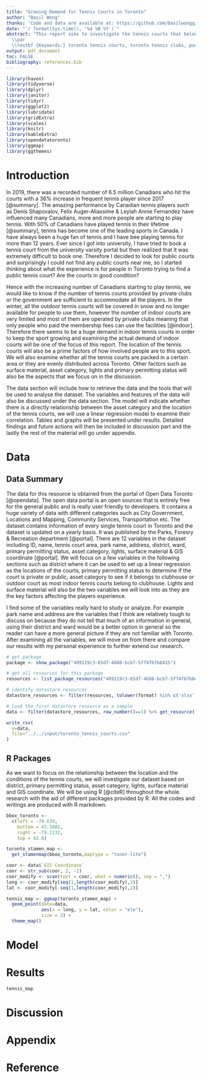 ```yaml
---
title: "Growing Demand for Tennis Courts in Toronto"
author: "Basil Wong"
thanks: 'Code and data are available at: https://github.com/basilwongg/TorTennisCourts'
date: "`r format(Sys.time(), '%d %B %Y')`"
abstract: "This report aims to investigate the tennis courts that belong to the City of Toronto, with tennis becoming one of the leading sports in Canada and more people have turned into a frequent player, do we have enough tennis courts to accommodate all the players. It discusses the tennis court area, primary permitting status (club or public), lit or not and surface material. Then compare it to the growing demand to see if the distribuition and number of tennis courts satify the needs of the players in Toronto.
  \\par
  \\textbf {Keywords:} toronto tennis courts, toronto tennis clubs, parks and recreation, locations and mapping, open data toronto,  toronto residents"
output: pdf_document
toc: FALSE
bibliography: references.bib
---
```


```r
library(haven)
library(tidyverse)
library(dplyr)
library(janitor) 
library(tidyr) 
library(ggplot2)
library(lubridate)
library(gridExtra)
library(scales)
library(knitr)
library(kableExtra)
library(opendatatoronto)
library(ggmap)
library(ggthemes)
```

# Introduction

In 2019, there was a recorded number of 6.5 million Canadians who hit the courts with a 36% increase in frequent tennis player since 2017 [@summary]. The amazing performance by Canadian tennis players such as Denis Shapovalov, Felix Auger-Aliassime & Leylah Annie Fernandez have influenced many Canadians, more and more people are starting to play tennis. With 50% of Canadians have played tennis in their lifetime [@summary], tennis has become one of the leading sports in Canada. I have always been a huge fan of tennis and I have bee playing tennis for more than 12 years. Ever since I got into university, I have tried to book a tennis court from the university varsity portal but then realized that it was extremely difficult to book one. Therefore I decided to look for public courts and surprisingly I could not find any public courts near me, so I started thinking about what the experience is for people in Toronto trying to find a public tennis court? Are the courts in good condition?

Hence with the increasing number of Canadians starting to play tennis, we would like to know if the number of tennis courts provided by private clubs or the government are sufficient to accommodate all the players. In the winter, all the outdoor tennis courts will be covered in snow and no longer available for people to use them, however the number of indoor courts are very limited and most of them are operated by private clubs meaning that only people who paid the membership fees can use the facilities [@indoor]. Therefore there seems to be a huge demand in indoor tennis courts in order to keep the sport growing and examining the actual demand of indoor courts will be one of the focus of this report. The location of the tennis courts will also be a prime factors of how involved people are to this sport. We will also examine whether all the tennis courts are packed in a certain area or they are evenly distributed across Toronto. Other factors such as surface material, asset category, lights and primary permitting status will also be the aspects that we focus on in the discussion. 

The data section will include how to retrieve the data and the tools that will be used to analyse the dataset. The variables and features of the data will also be discussed under the data section. The model will indicate whether there is a directly relationship between the asset category and the location of the tennis courts, we will use a linear regression model to examine their correlation. Tables and graphs will be presented under results. Detailed findings and future actions will then be included in discussion part and the lastly the rest of the material will go under appendix. 

# Data

## Data Summary

The data for this resource is obtained from the portal of Open Data Toronto [@opendata]. The open data portal is an open sources that is entirely free for the general public and is really user friendly to developers. It contains a huge variety of data with different categories such as City Government, Locations and Mapping, Community Services, Transportation etc. The dataset contains information of every single tennis court in Toronto and the dataset is updated on a yearly basis. It was published by the Parks, Foresry & Recreation department [@portal]. There are 12 variables in the dataset including ID, name, tennis court area, park name, address, district, ward, primary permitting status, asset category, lights, surface material & GIS coordinate [@portal]. We will focus on a few variables in the following sections such as district where it can be used to set up a linear regression as the locations of the courts, primary permitting status to determine if the court is private or public, asset category to see if it belongs to clubhouse or outdoor court as most indoor tennis courts belong to clubhouse. Lights and surface material will also be the two variables we will look into as they are the key factors affecting the players experience.

I find some of the variables really hard to study or analyze. For example park name and address are the variables that I think are relatively tough to discuss on because they do not tell that much of an information in general, using their district and ward would be a better option in general so the reader can have a more general picture if they are not familiar with Toronto. After examining all the variables, we will move on from there and compare our results with my personal experience to further extend our research.

```r
# get package
package <- show_package("409119c3-65d7-4688-bcb7-5f74f6fb8415")

# get all resources for this package
resources <- list_package_resources("409119c3-65d7-4688-bcb7-5f74f6fb8415")

# identify datastore resources
datastore_resources <- filter(resources, tolower(format) %in% c('xlsx', 'geojson'))

# load the first datastore resource as a sample
data <- filter(datastore_resources, row_number()==1) %>% get_resource()

write_csv(
  x=data,
  file="../../input/toronto_tennis_courts.csv"
)
```

## R Packages

As we want to focus on the relationship between the location and the conditions of the tennis courts, we will investigate our dataset based on district, primary permitting status, asset category, lights, surface material and GIS coordinate. We will be using R [@citeR] throughout the whole research with the aid of different packages provided by R. All the codes and writings are produced with R markdown. 





```r
bbox_toronto <-
  c(left = -79.639,
    bottom = 43.5802,
    right = -79.1132,
    top = 43.8)

toronto_stamen_map <-
  get_stamenmap(bbox_toronto,maptype = "toner-lite")

coor <- data$`GIS Coordinate`
coor <- str_sub(coor, 2, -2)
coor_modify <- scan(text = coor, what = numeric(), sep = ",")
long <- coor_modify[seq(1,length(coor_modify),2)]
lat <- coor_modify[-seq(1,length(coor_modify),2)]

tennis_map <- ggmap(toronto_stamen_map) +
  geom_point(data=data,
             aes(x = long, y = lat, color = "ele"),
             size = 3) +
  theme_map()
```

# Model

# Results
```r
tennis_map
```


# Discussion

# Appendix

# Reference